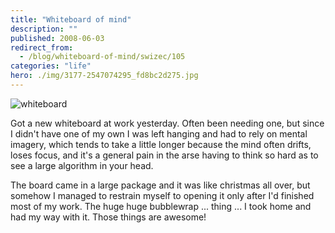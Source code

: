 ```yaml
---
title: "Whiteboard of mind"
description: ""
published: 2008-06-03
redirect_from:
  - /blog/whiteboard-of-mind/swizec/105
categories: "life"
hero: ./img/3177-2547074295_fd8bc2d275.jpg
---
```


![whiteboard](./img/3177-2547074295_fd8bc2d275.jpg)

Got a new whiteboard at work yesterday. Often been needing one, but since I didn't have one of my own I was left hanging and had to rely on mental imagery, which tends to take a little longer because the mind often drifts, loses focus, and it's a general pain in the arse having to think so hard as to see a large algorithm in your head.

The board came in a large package and it was like christmas all over, but somehow I managed to restrain myself to opening it only after I'd finished most of my work. The huge huge bubblewrap ... thing ... I took home and had my way with it. Those things are awesome!